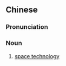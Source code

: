 {{also|空间技术}}
==Chinese==
{{zh-forms|s=空间技术|type=22}}

===Pronunciation===
{{zh-pron
|m=kōngjiān jìshù
|c=hung1 gaan1 gei6 seot6
|cat=n
}}

===Noun===
{{zh-noun}}

# [[space technology]]